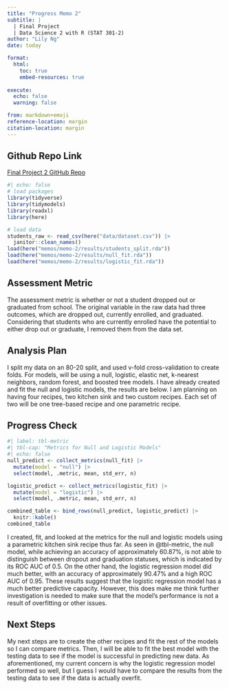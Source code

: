 ```yaml
---
title: "Progress Memo 2"
subtitle: |
  | Final Project 
  | Data Science 2 with R (STAT 301-2)
author: "Lily Ng"
date: today

format:
  html:
    toc: true
    embed-resources: true
    
execute:
  echo: false
  warning: false

from: markdown+emoji 
reference-location: margin
citation-location: margin
---
```


::: {.callout-tip icon="false"}
## Github Repo Link

[Final Project 2 GitHub Repo](https://github.com/stat301-2-2024-winter/final-project-2-lilyng3.git)
:::

```r
#| echo: false
# load packages
library(tidyverse)
library(tidymodels)
library(readxl)
library(here)

# load data
students_raw <- read_csv(here("data/dataset.csv")) |> 
  janitor::clean_names()
load(here("memos/memo-2/results/students_split.rda"))
load(here("memos/memo-2/results/null_fit.rda"))
load(here("memos/memo-2/results/logistic_fit.rda"))
```

## Assessment Metric

The assessment metric is whether or not a student dropped out or graduated from school. The original variable in the raw data had three outcomes, which are dropped out, currently enrolled, and graduated. Considering that students who are currently enrolled have the potential to either drop out or graduate, I removed them from the data set. 

## Analysis Plan

I split my data on an 80-20 split, and used v-fold cross-validation to create folds. For models, will be using a null, logistic, elastic net, k-nearest neighbors, random forest, and boosted tree models. I have already created and fit the null and logistic models, the results are below. I am planning on having four recipes, two kitchen sink and two custom recipes. Each set of two will be one tree-based recipe and one parametric recipe.

## Progress Check

```r
#| label: tbl-metric
#| tbl-cap: "Metrics for Null and Logistic Models"
#| echo: false
null_predict <- collect_metrics(null_fit) |> 
  mutate(model = "null") |> 
  select(model, .metric, mean, std_err, n)

logistic_predict <- collect_metrics(logistic_fit) |> 
  mutate(model = "logistic") |> 
  select(model, .metric, mean, std_err, n)

combined_table <- bind_rows(null_predict, logistic_predict) |> 
  knitr::kable()
combined_table
```

I created, fit, and looked at the metrics for the null and logistic models using a parametric kitchen sink recipe thus far. As seen in @tbl-metric, the null model, while achieving an accuracy of approximately 60.87%, is not able to distinguish between dropout and graduation statuses, which is indicated by its ROC AUC of 0.5. On the other hand, the logistic regression model did much better, with an accuracy of approximately 90.47% and a high ROC AUC of 0.95. These results suggest that the logistic regression model has a much better predictive capacity. However, this does make me think further investigation is needed to make sure that the model's performance is not a result of overfitting or other issues.

## Next Steps

My next steps are to create the other recipes and fit the rest of the models so I can compare metrics. Then, I will be able to fit the best model with the testing data to see if the model is successful in predicting new data. As aforementioned, my current concern is why the logistic regression model performed so well, but I guess I would have to compare the results from the testing data to see if the data is actually overfit.
